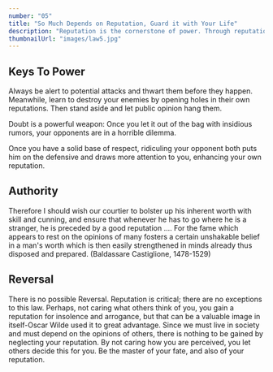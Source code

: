 ```yaml
---
number: "05"
title: "So Much Depends on Reputation, Guard it with Your Life"
description: "Reputation is the cornerstone of power. Through reputation alone you can intimidate and win; once it slips, however, you are vulnerable, and will be attacked on alt sides. Make your reputation unassailable. Always be alert to potential attacks and thwart them before they happen. Meanwhile, learn to destroy your enemies by opening holes in their own reputations. Then stand aside and let public opinion hang them."
thumbnailUrl: "images/law5.jpg"
---
```


## Keys To Power

Always be alert to potential attacks and thwart them before they happen. Meanwhile, learn to destroy your enemies by opening holes in their own reputations. Then stand aside and let public opinion hang them.

Doubt is a powerful weapon: Once you let it out of the bag with insidious rumors, your opponents are in a horrible dilemma.

Once you have a solid base of respect, ridiculing your opponent both puts him on the defensive and draws more attention to you, enhancing your own reputation.

## Authority

Therefore I should wish our courtier to bolster up his inherent worth with skill and cunning, and ensure that whenever he has to go where he is a stranger, he is preceded by a good reputation .... For the fame which appears to rest on the opinions of many fosters a certain unshakable belief in a man's worth which is then easily strengthened in minds already thus disposed and prepared. (Baldassare Castiglione, 1478-1529)

## Reversal

There is no possible Reversal. Reputation is critical; there are no exceptions to this law. Perhaps, not caring what others think of you, you gain a reputation for insolence and arrogance, but that can be a valuable image in itself-Oscar Wilde used it to great advantage. Since we must live in society and must depend on the opinions of others, there is nothing to be gained by neglecting your reputation. By not caring how you are perceived, you let others decide this for you. Be the master of your fate, and also of your reputation.
